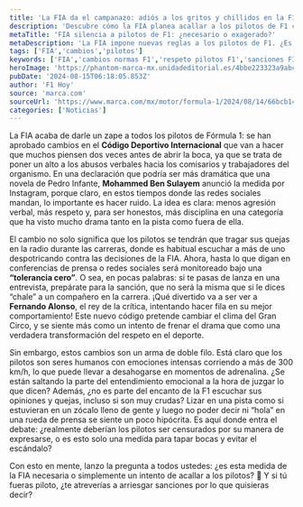 ```yaml
---
title: 'La FIA da el campanazo: adiós a los gritos y chillidos en la F1'
description: 'Descubre cómo la FIA planea acallar a los pilotos de F1 con nuevas normas de respeto. ¿Realmente es necesario este cambio o es un intento de censura?'
metaTitle: 'FIA silencia a pilotos de F1: ¿necesario o exagerado?'
metaDescription: 'La FIA impone nuevas reglas a los pilotos de F1. ¿Es esto necesario para el deporte o solo un intento de censura? ¡Entérate aquí!'
tags: ['FIA','cambios','pilotos']
keywords: ['FIA','cambios normas F1','respeto pilotos F1','sanciones FIA','código deportivo internacional']
heroImage: 'https://phantom-marca-mx.unidadeditorial.es/4bbe223323a9abc559b27d904f7a6703/resize/600/mx/assets/multimedia/imagenes/2024/08/14/17236428217837.jpg'
pubDate: '2024-08-15T06:18:05.853Z'
author: 'F1 Hoy'
source: 'marca.com'
sourceUrl: 'https://www.marca.com/mx/motor/formula-1/2024/08/14/66bcb146ca4741774d8b45bb.html'
categories: ['Noticias']
---
```

La FIA acaba de darle un zape a todos los pilotos de Fórmula 1: se han aprobado cambios en el **Código Deportivo Internacional** que van a hacer que muchos piensen dos veces antes de abrir la boca, ya que se trata de poner un alto a los abusos verbales hacia los comisarios y trabajadores del organismo. En una declaración que podría ser más dramática que una novela de Pedro Infante, **Mohammed Ben Sulayem** anunció la medida por Instagram, porque claro, en estos tiempos donde las redes sociales mandan, lo importante es hacer ruido. La idea es clara: menos agresión verbal, más respeto y, para ser honestos, más disciplina en una categoría que ha visto mucho drama tanto en la pista como fuera de ella.

El cambio no solo significa que los pilotos se tendrán que tragar sus quejas en la radio durante las carreras, donde es habitual escuchar a más de uno despotricando contra las decisiones de la FIA. Ahora, hasta lo que digan en conferencias de prensa o redes sociales será monitoreado bajo una **“tolerancia cero”**. O sea, en pocas palabras: si te pasas de lanza en una entrevista, prepárate para la sanción, que no será la misma que si le dices “chale” a un compañero en la carrera. ¡Qué divertido va a ser ver a **Fernando Alonso**, el rey de la crítica, intentando hacer fila en su mejor comportamiento! Este nuevo código pretende cambiar el clima del Gran Circo, y se siente más como un intento de frenar el drama que como una verdadera transformación del respeto en el deporte.

Sin embargo, estos cambios son un arma de doble filo. Está claro que los pilotos son seres humanos con emociones intensas corriendo a más de 300 km/h, lo que puede llevar a desahogarse en momentos de adrenalina. ¿Se están saltando la parte del entendimiento emocional a la hora de juzgar lo que dicen? Además, ¿no es parte del encanto de la F1 escuchar sus opiniones y quejas, incluso si son muy crudas? Lizar en una pista como si estuvieran en un zócalo lleno de gente y luego no poder decir ni “hola” en una rueda de prensa se siente un poco hipócrita. Es aquí donde entra el debate: ¿realmente deberían los pilotos ser censurados por su manera de expresarse, o es esto solo una medida para tapar bocas y evitar el escándalo?

Con esto en mente, lanzo la pregunta a todos ustedes: ¿es esta medida de la FIA necesaria o simplemente un intento de acallar a los pilotos? 🤔 Y si tú fueras piloto, ¿te atreverías a arriesgar sanciones por lo que quisieras decir?



